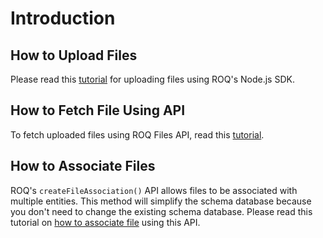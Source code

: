 
# Introduction

## How to Upload Files

Please read this [tutorial](/files/tutorials/how-to-upload-files) for uploading files using ROQ's Node.js SDK.

## How to Fetch File Using API

To fetch uploaded files using ROQ Files API, read this [tutorial](/files/tutorials/how-to-fetch-files).

## How to Associate Files

ROQ's `createFileAssociation()` API allows files to be associated with multiple entities. This method will simplify the schema database because you don't need to change the existing schema database. Please read this tutorial on [how to associate file](/files/tutorials/how-to-associate-files) using this API.